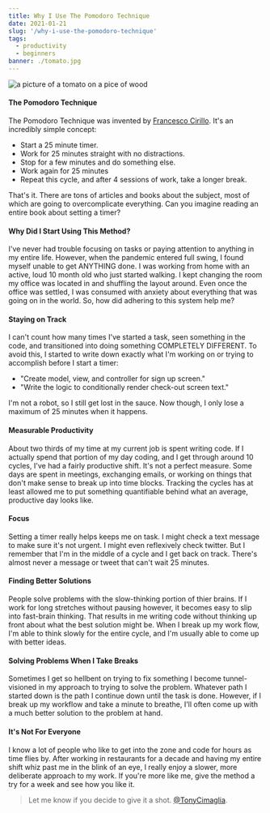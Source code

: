 ```yaml
---
title: Why I Use The Pomodoro Technique
date: 2021-01-21
slug: '/why-i-use-the-pomodoro-technique'
tags:
  - productivity
  - beginners
banner: ./tomato.jpg
---
```


![a picture of a tomato on a pice of wood](./tomato.jpg)

#### The Pomodoro Technique

The Pomodoro Technique was invented by
[Francesco Cirillo](https://francescocirillo.com/ 'Francesco Cirillo'). It's an
incredibly simple concept:

- Start a 25 minute timer.
- Work for 25 minutes straight with no distractions.
- Stop for a few minutes and do something else.
- Work again for 25 minutes
- Repeat this cycle, and after 4 sessions of work, take a longer break.

That's it. There are tons of articles and books about the subject, most of which
are going to overcomplicate everything. Can you imagine reading an entire book
about setting a timer?

#### Why Did I Start Using This Method?

I've never had trouble focusing on tasks or paying attention to anything in my
entire life. However, when the pandemic entered full swing, I found myself
unable to get ANYTHING done. I was working from home with an active, loud 10
month old who just started walking. I kept changing the room my office was
located in and shuffling the layout around. Even once the office was settled, I
was consumed with anxiety about everything that was going on in the world. So,
how did adhering to this system help me?

#### Staying on Track

I can't count how many times I've started a task, seen something in the code,
and transitioned into doing something COMPLETELY DIFFERENT. To avoid this, I
started to write down exactly what I'm working on or trying to accomplish before
I start a timer:

- "Create model, view, and controller for sign up screen."
- "Write the logic to conditionally render check-out screen text."

I'm not a robot, so I still get lost in the sauce. Now though, I only lose a
maximum of 25 minutes when it happens.

#### Measurable Productivity

About two thirds of my time at my current job is spent writing code. If I
actually spend that portion of my day coding, and I get through around 10
cycles, I've had a fairly productive shift. It's not a perfect measure. Some
days are spent in meetings, exchanging emails, or working on things that don't
make sense to break up into time blocks. Tracking the cycles has at least
allowed me to put something quantifiable behind what an average, productive day
looks like.

#### Focus

Setting a timer really helps keeps me on task. I might check a text message to
make sure it's not urgent. I might even reflexively check twitter. But I
remember that I'm in the middle of a cycle and I get back on track. There's
almost never a message or tweet that can't wait 25 minutes.

#### Finding Better Solutions

People solve problems with the slow-thinking portion of thier brains. If I work
for long stretches without pausing however, it becomes easy to slip into
fast-brain thinking. That results in me writing code without thinking up front
about what the best solution might be. When I break up my work flow, I'm able to
think slowly for the entire cycle, and I'm usually able to come up with better
ideas.

#### Solving Problems When I Take Breaks

Sometimes I get so hellbent on trying to fix something I become tunnel-visioned
in my approach to trying to solve the problem. Whatever path I started down is
the path I continue down until the task is done. However, if I break up my
workflow and take a minute to breathe, I'll often come up with a much better
solution to the problem at hand.

#### It's Not For Everyone

I know a lot of people who like to get into the zone and code for hours as time
flies by. After working in restaurants for a decade and having my entire shift
whiz past me in the blink of an eye, I really enjoy a slower, more deliberate
approach to my work. If you're more like me, give the method a try for a week
and see how you like it.

> Let me know if you decide to give it a shot.
> [@TonyCimaglia](https://twitter.com/TonyCimaglia 'Tony Cimaglia').
